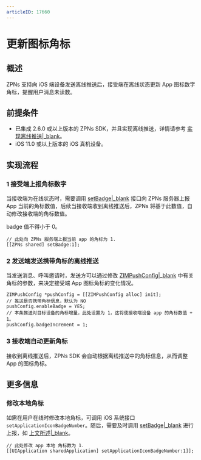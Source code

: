 ```yaml
---
articleID: 17660
---
```

# 更新图标角标


## 概述

ZPNs 支持向 iOS 端设备发送离线推送后，接受端在离线状态更新 App 图标数字角标，提醒用户消息未读数。

## 前提条件

- 已集成 2.6.0 或以上版本的 ZPNs SDK，并且实现离线推送，详情请参考 [实现离线推送\|_blank](./../Implement%20offline%20push%20notification.mdx)。 
- iOS 11.0 或以上版本的 iOS 真机设备。

## 实现流程

### 1 接受端上报角标数字

当接收端为在线状态时，需要调用 [setBadge\|_blank](@setBadge) 接口向 ZPNs 服务器上报 App 当前的角标数值，后续当接收端收到离线推送后，ZPNs 将基于此数值，自动修改接收端的角标数值。

<Note title="Note">
badge 值不得小于 0。
</Note>

```objc
// 此处向 ZPNs 服务端上报当前 app 的角标为 1.
[[ZPNs shared] setBadge:1];
```

### 2 发送端发送携带角标的离线推送

当发送消息、呼叫邀请时，发送方可以通过修改 [ZIMPushConfig\|_blank](@-ZIMPushConfig) 中有关角标的参数，来决定接受端 App 图标角标的变化情况。

```objc
ZIMPushConfig *pushConfig = [[ZIMPushConfig alloc] init];
// 推送是否携带角标信息，默认为 NO
pushConfig.enableBadge = YES;
// 本条推送对目标设备的角标增量，此处设置为 1，这将使接收端设备 app 的角标数值 + 1。
pushConfig.badgeIncrement = 1;
```

### 3 接收端自动更新角标

接收到离线推送后，ZPNs SDK 会自动根据离线推送中的角标信息，从而调整 App 的图标角标。

## 更多信息
 
### 修改本地角标

如需在用户在线时修改本地角标，可调用 iOS 系统接口 `setApplicationIconBadgeNumber`。随后，需要及时调用 [setBadge\|_blank](@setBadge) 进行上报，如 [上文所述\|_blank](#3-接收端自动更新角标)。

```objc
// 此处修改 app 本地 角标数为 1.
[[UIApplication sharedApplication] setApplicationIconBadgeNumber:1]];
```
